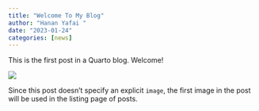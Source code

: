 ```yaml
---
title: "Welcome To My Blog"
author: "Hanan Yafai "
date: "2023-01-24"
categories: [news]
---
```


This is the first post in a Quarto blog. Welcome!

![](thumbnail.jpg)

Since this post doesn't specify an explicit `image`, the first image in the post will be used in the listing page of posts.
